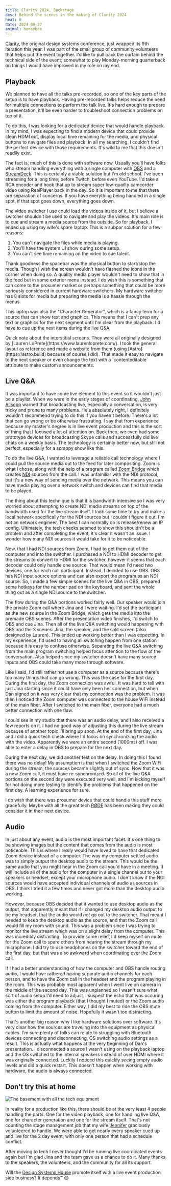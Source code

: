 ```yaml
---
title: Clarity 2024, Backstage
desc: Behind the scenes in the making of Clarity 2024
heat: 0
date: 2024-09-27
animal: honeybee
---
```



[Clarity](https://www.clarityconf.com/), the original design systems conference, just wrapped its 9th iteration this year. I was part of the small group of community volunteers that helps put the event together. I'd like to pull back the curtain behind the technical side of the event; somewhat to play Monday-morning quarterback on things I would have improved in my role on my end.

## Playback

We planned to have all the talks pre-recorded, so one of the key parts of the setup is to have playback. Having pre-recorded talks helps reduce the need for multiple connections to perform the talk live. It's hard enough to prepare a presentation, it'll be even harder to troubleshoot connection problems on top of it.

To do this, I was looking for a dedicated device that would handle playback. In my mind, I was expecting to find a modern device that could provide clean HDMI out, display local time remaining for the media, and physical buttons to navigate files and playback. In all my searching, I couldn't find the perfect device with those requirements. It's wild to me that this doesn't readily exist.

The fact is, much of this is done with software now. Usually you'll have folks who stream handling everything with a single computer with [OBS](https://obsproject.com/) and a [StreamDeck](https://www.elgato.com/us/en/p/stream-deck-mk2-black). This is certainly a viable solution but I'm old school. I've been streaming for a long time; before Twitch, before even YouTube. I'd take a RCA encoder and hook that up to stream super low-quailty camcorder video using RealPlayer back in the day. So it is important to me that there are separation of concerns. If you have everything being handled in a single spot, if that spot goes down, everything goes down.

The video switcher I use could load the videos inside of it, but I believe a switcher shouldn't be used to navigate and play the videos. It's main role is to cue and stream a media source from the outside. So for playback, I ended up using my wife's spare laptop. This is a subpar solution for a few reasons:

1. You can't navigate the files while media is playing.
1. You'll have the system UI show during some setup.
1. You can't see time remaining on the video to cue talent.

Thank goodness the spacebar was the physical button to start/stop the media. Though I wish the screen wouldn't have flashed the icons in the corner when doing so. A quality media player wouldn't need to show that in the feed but in some exterior menu instead. I do wish this is something that can come to the prosumer market or perhaps something that could be more seriously considered in current hardware switchers. My hardware switcher has 8 slots for media but preparing the media is a hassle through the menus.

This laptop was also the "Character Generator", which is a fancy term for a source that can show text and graphics. This means that I can't prep any text or graphics for the next segment until I'm clear from the playback. I'd have to cue up the next items during the live Q&A.

<Aside>
    Quick note about the interstitial screens. They were all originally designed by [Lauren LoPrete](https://www.laurenloprete.com/). I took the general layout as reference and made a website from them (using [Astro](https://astro.build) because of course I did). That made it easy to navigate to the next speaker or even change the text with a `contenteditable` attribute to make custom announcements.
</Aside>

## Live Q&A

It was important to have some live element to this event so it wouldn't just be a playlist. When we were in the early stages of coordinating, [John Allsopp](https://johnfallsopp.com/) warned that broadcasting live, especially a conversation, is very tricky and prone to many problems. He's absolutely right, I definitely wouldn't recommend trying to do this if you haven't before. There's a lot that can go wrong or be otherwise frustrating. I say that from experience because my master's degree is in live event production and this is the sort of thing that I focused a lot of attention on. Back then, we even had some prototype devices for broadcasting Skype calls and successfully did live chats on a weekly basis. The technology is certainly better now, but still not perfect, especially for a scrappy show like this.

To do the live Q&A, I wanted to leverage a reliable call technology where I could pull the source media out to the feed for later compositing. Zoom is what I chose, along with the help of a program called [Zoom Bridge](https://www.videocom.at/zoom-bridge) which creates [NDI](https://ndi.video/) sources from the call. I was unfamiliar with the NDI protocol, but it's a new way of sending media over the network. This means you can have media playing over a network switch and devices can find that media to be played.

The thing about this technique is that it is bandwidth intensive so I was very worried about attempting to create NDI media streams on top of the bandwidth used for the live stream itself. I took some time to try and make a local network specifically for the NDI sources but I couldn't figure it out. I'm not an network engineer. The best I can normally do is release/renew an IP config. Ultimately, the tech checks seemed to show this shouldn't be a problem and after completing the event, it's clear it wasn't an issue. I wonder how many NDI sources it would take for it to be noticeable.

Now, that I had NDI sources from Zoom, I had to get them out of the computer and into the switcher. I purchased a NDI to HDMI decoder to get the streams to convert to HDMI for the switcher, however it seems that each decoder could only handle one source. That would mean I'd need two devices, one for each call participant. Instead, I decided to use OBS. OBS has NDI input source options and can also export the program as an NDI source. So, I made a few simple scenes for the live Q&A in OBS, prepared some hotkeys for the number pad on the keyboard, and sent the whole thing out as a single NDI source to the switcher.

The flow during the Q&A portions worked fairly well. Our speaker would join the private Zoom call where Jina and I were waiting. I'd set the participant as the new source in the Zoom Bridge, which gets the media into the premade OBS scenes. After the presentation video finishes, I'd switch to OBS and cue Jina. Then all of the live Q&A switching would happening with OBS and the 3 scenes: Jina, the speaker, and the split screen (also designed by Lauren). This ended up working better than I was expecting. In my experience, I'd used to having all switching happen from one station because it is easy to confuse otherwise. Separating the live Q&A switching from the main program switching helped focus attention to the flow of the conversation. Also helped since my switcher doesn't have many source inputs and OBS could take many more through software.

Like I said, I'd still rather not use a computer as a source because there's too many things that can go wrong. This was the case for the first day. During the first day, the Zoom connection was awful. It was hard to tell with just Jina starting since it could have only been her connection, but when Dan signed on it was very clear that my connection was the problem. It was then I noticed the Zoom computer was connected to the house WiFi instead of the main fiber. After I switched to the main fiber, everyone had a much better connection with one flaw.

I could see in my studio that there was an audio delay, and I also received a few reports on it. I had no good way of adjusting this during the live stream because of another topic I'll bring up soon. At the end of the first day, Jina and I did a quick tech check where I'd focus on synchronizing the audio with the video. Apparently we were an entire second (1000ms) off. I was able to enter a delay in OBS to prepare for the next day.

During the next day, we did another test on the delay. In doing this I found there was no delay! My assumption is that when I switched the Zoom WiFi during the stream, the sources became slightly out of sync. Now that it was a new Zoom call, it must have re-synchronized. So all of the live Q&A portions on the second day were executed very well, and I'm kicking myself for not doing more testing to identify the problems that happened on the first day. A learning experience for sure.

I do wish that there was prosumer device that could handle this stuff more gracefully. Maybe with all the great tech [RØDE](https://rode.com/en-us) has been making they could consider it in their next device.

## Audio

In just about any event, audio is the most important facet. It's one thing to be showing images but the content that comes from the audio is most noticeable. This is where I really would have loved to have that dedicated Zoom device instead of a computer. The way my computer settled audio was to simply output the desktop audio to the stream. This would be the same audio that you might hear in the Zoom call you'd have in a meeting. It will include all of the audio for the computer in a single channel out to your speakers or headset, except your microphone audio. I don't know if the NDI sources would have accepted individual channels of audio as sources in OBS. I think I tried it a few times and never got more than the desktop audio working.

However, because OBS decided that it wanted to use desktop audio as the output, that apparently meant that if I changed my desktop audio output to be my headset, that the audio would _not_ go out to the switcher. That meant I needed to keep the desktop audio as the source, and that the Zoom call would fill my room with sound. This was a problem since I was trying to monitor the live stream which was on a slight delay from the computer. This was incredibly distracting. To provide some relief, I'd keep myself on mute for the Zoom call to spare others from hearing the stream through my microphone. I did try to use headphones on the switcher toward the end of the first day, but that was also awkward when coordinating over the Zoom call.

If I had a better understanding of how the computer and OBS handle routing audio, I would have rathered having separate audio channels for each person, and to have the Zoom call in the headset and the program playing in the room. This was probably most apparent when I went live on camera in the middle of the second day. This was unplanned so I wasn't sure what sort of audio setup I'd need to adjust. I suspect the echo that was occuring was either the program playback (that I thought I muted) or the Zoom audio coming from the computer. Either way, I did my best to ride the OBS mute button to limit the amount of noise. Hopefully it wasn't too distracting.

That's another big reason why I like hardware solutions over software. It's very clear how the sources are traveling into the equipment as physical cables. I'm sure plenty of folks can relate to struggling with Bluetooth devices connecting and disconnecting, OS switching audio settings as a result. This is actually what happens at the very beginning of Dan's presentation. I disconnected a source I wasn't using on the playback laptop and the OS switched to the internal speakers instead of over HDMI where it was originally connected. Luckily I noticed this quickly seeing empty audio levels and did a quick restart. This doesn't happen when working with hardware, the audio is always connected.

## Don't try this at home

![The basement with all the tech equipment](/images/ds-house-basement.jpg)

In reality for a production like this, there should be at the very least 4 people handling the parts. One for the video playback, one for handling live Q&A, one for character generation and one for the stream itself. That's not counting the stage management job that my wife [Jennifer](https://www.linkedin.com/in/jipdamato/) graciously volunteered to handle. We were able to get nearly every speaker cued up and live for the 2 day event, with only one person that had a schedule conflict.

After moving to tech I never thought I'd be running live coordinated events again but I'm glad Jina and the team gave us a chance to do it. Many thanks to the speakers, the volunteers, and the community for all its support.

Will the [Design Systems House](https://ds.house) promote itself with a live event production side business? It depends™ 😊